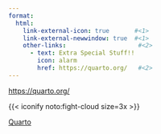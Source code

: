 ```yaml
---
format: 
  html:
    link-external-icon: true       #<1>
    link-external-newwindow: true  #<1>
    other-links:                    #<2>
      - text: Extra Special Stuff!!
        icon: alarm
        href: https://quarto.org/   #<2>
---
```

  
<https://quarto.org/> 
      
{{< iconify noto:fight-cloud size=3x >}}

[Quarto](https://quarto.org/)

